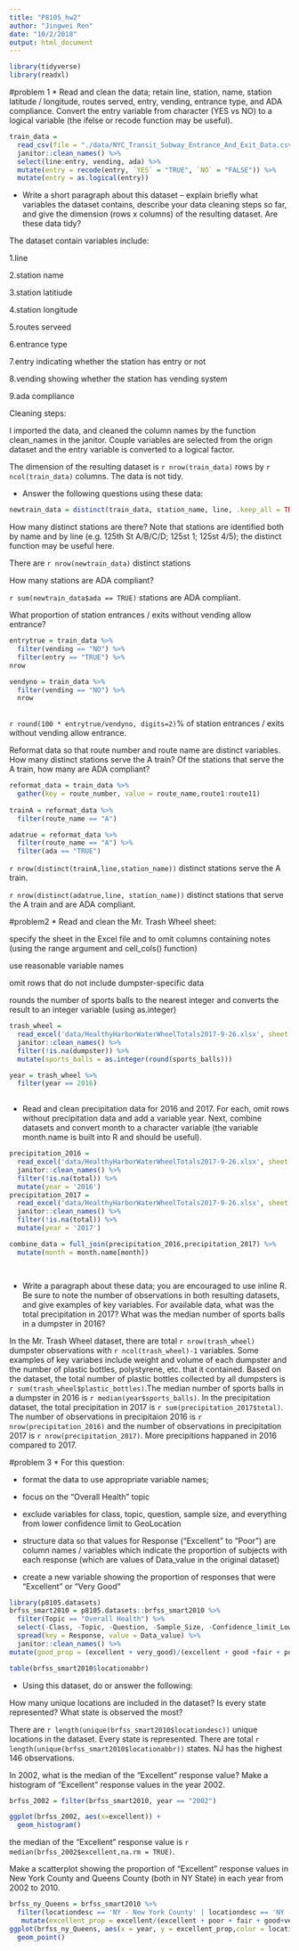 ```yaml
---
title: "P8105_hw2"
author: "Jingwei Ren"
date: "10/2/2018"
output: html_document
---
```

```r
library(tidyverse)
library(readxl)
```
#problem 1
* Read and clean the data; retain line, station, name, station latitude / longitude, routes served, entry, vending, entrance type, and ADA compliance. Convert the entry variable from character (YES vs NO) to a logical variable (the ifelse or recode function may be useful).
```r
train_data = 
  read_csv(file = "./data/NYC_Transit_Subway_Entrance_And_Exit_Data.csv") %>%
  janitor::clean_names() %>%
  select(line:entry, vending, ada) %>% 
  mutate(entry = recode(entry, `YES` = "TRUE", `NO` = "FALSE")) %>%
  mutate(entry = as.logical(entry))

```


* Write a short paragraph about this dataset – explain briefly what variables the dataset contains, describe your data cleaning steps so far, and give the dimension (rows x columns) of the resulting dataset. Are these data tidy?

The dataset contain variables include:

1.line

2.station name

3.station latitiude

4.station longitude

5.routes serveed

6.entrance type

7.entry indicating whether the station has entry or not

8.vending showing whether the station has vending system

9.ada compliance

Cleaning steps:

I imported the data, and cleaned the column names by the function clean_names in the janitor. Couple variables are selected from the orign dataset and the entry variable is converted to a logical factor. 

The dimension of the resulting dataset is `r nrow(train_data)` rows by `r ncol(train_data)` columns.
The data is not tidy.


* Answer the following questions using these data:

```r
newtrain_data = distinct(train_data, station_name, line, .keep_all = TRUE)
```

How many distinct stations are there? Note that stations are identified both by name and by line (e.g. 125th St A/B/C/D; 125st 1; 125st 4/5); the distinct function may be useful here.

There are `r nrow(newtrain_data)` distinct stations

How many stations are ADA compliant?

 `r sum(newtrain_data$ada == TRUE)` stations are ADA compliant.

What proportion of station entrances / exits without vending allow entrance?

```r
entrytrue = train_data %>%  
  filter(vending == "NO") %>% 
  filter(entry == "TRUE") %>%
nrow

vendyno = train_data %>%  
  filter(vending == "NO") %>%
  nrow
  

```

`r round(100 * entrytrue/vendyno, digits=2)`% of station entrances / exits without vending allow entrance.

Reformat data so that route number and route name are distinct variables. How many distinct stations serve the A train? Of the stations that serve the A train, how many are ADA compliant?

```r
reformat_data = train_data %>%
  gather(key = route_number, value = route_name,route1:route11) 
  
trainA = reformat_data %>%
  filter(route_name == "A")

adatrue = reformat_data %>%
  filter(route_name == "A") %>%
  filter(ada == "TRUE")
```

`r nrow(distinct(trainA,line,station_name))` distinct stations serve the A train.

`r nrow(distinct(adatrue,line, station_name))` distinct stations that serve the A train and are ADA compliant.

#problem2
* Read and clean the Mr. Trash Wheel sheet:

specify the sheet in the Excel file and to omit columns containing notes (using the range argument and cell_cols() function)

use reasonable variable names

omit rows that do not include dumpster-specific data

rounds the number of sports balls to the nearest integer and converts the result to an integer variable (using  as.integer)
```r
trash_wheel = 
  read_excel('data/HealthyHarborWaterWheelTotals2017-9-26.xlsx', sheet = "Mr. Trash Wheel", range = cell_cols("A:N")) %>% 
  janitor::clean_names() %>% 
  filter(!is.na(dumpster)) %>% 
  mutate(sports_balls = as.integer(round(sports_balls)))

year = trash_wheel %>% 
  filter(year == 2016)
  
```

* Read and clean precipitation data for 2016 and 2017. For each, omit rows without precipitation data and add a variable year. Next, combine datasets and convert month to a character variable (the variable month.name is built into R and should be useful).


```r
precipitation_2016 = 
  read_excel('data/HealthyHarborWaterWheelTotals2017-9-26.xlsx', sheet = '2016 Precipitation', range = 'A2:B14') %>% 
  janitor::clean_names() %>% 
  filter(!is.na(total)) %>% 
  mutate(year = '2016')
precipitation_2017 = 
  read_excel('data/HealthyHarborWaterWheelTotals2017-9-26.xlsx', sheet = '2017 Precipitation', range = 'A2:B14') %>% 
  janitor::clean_names() %>% 
  filter(!is.na(total)) %>% 
  mutate(year = '2017')

combine_data = full_join(precipitation_2016,precipitation_2017) %>%
  mutate(month = month.name[month])

 
```


* Write a paragraph about these data; you are encouraged to use inline R. Be sure to note the number of observations in both resulting datasets, and give examples of key variables. For available data, what was the total precipitation in 2017? What was the median number of sports balls in a dumpster in 2016?

In the Mr. Trash Wheel dataset, there are total `r nrow(trash_wheel)` dumpster observations with `r ncol(trash_wheel)-1` variables. Some examples of key variabes include weight and volume of each dumpster and the number of plastic bottles, polystyrene, etc. that it contained. Based on the dataset, the total number of plastic bottles collected by all dumpsters is `r sum(trash_wheel$plastic_bottles)`.The median number of sports balls in a dumpster in 2016 is `r median(year$sports_balls)`. In the precipitation dataset, the total precipitation in 2017 is `r sum(precipitation_2017$total)`. The number of observations in precipitaion 2016 is `r nrow(precipitation_2016)` and the number of observations in precipitation 2017 is `r nrow(precipitation_2017)`. More precipitions happaned in 2016 compared to 2017.

#problem 3
* For this question:

* format the data to use appropriate variable names;

* focus on the “Overall Health” topic

* exclude variables for class, topic, question, sample size, and everything from lower confidence limit to GeoLocation

* structure data so that values for Response (“Excellent” to “Poor”) are column names / variables which indicate the proportion of subjects with each response (which are values of Data_value in the original dataset)

* create a new variable showing the proportion of responses that were “Excellent” or “Very Good”
```r
library(p8105.datasets)
brfss_smart2010 = p8105.datasets::brfss_smart2010 %>%
  filter(Topic == "Overall Health") %>%
  select(-Class, -Topic, -Question, -Sample_Size, -Confidence_limit_Low:-GeoLocation) %>%
  spread(key = Response, value = Data_value) %>%
  janitor::clean_names() %>%
mutate(good_prop = (excellent + very_good)/(excellent + good +fair + poor+very_good))

table(brfss_smart2010$locationabbr)

```

* Using this dataset, do or answer the following:

How many unique locations are included in the dataset? Is every state represented? What state is observed the most?

There are `r length(unique(brfss_smart2010$locationdesc))` unique locations in the dataset. Every state is represented. There are total `r length(unique(brfss_smart2010$locationabbr)) ` states. NJ has the highest 146 observations.

In 2002, what is the median of the “Excellent” response value? Make a histogram of “Excellent” response values in the year 2002.

```r
brfss_2002 = filter(brfss_smart2010, year == "2002") 

ggplot(brfss_2002, aes(x=excellent)) +
  geom_histogram()
```
the median of the “Excellent” response value is `r median(brfss_2002$excellent,na.rm = TRUE)`.



Make a scatterplot showing the proportion of “Excellent” response values in New York County and Queens County (both in NY State) in each year from 2002 to 2010.
```r
brfss_ny_Queens = brfss_smart2010 %>% 
  filter(locationdesc == 'NY - New York County' | locationdesc == 'NY - Queens County') %>% 
   mutate(excellent_prop = excellent/(excellent + poor + fair + good+very_good))
ggplot(brfss_ny_Queens, aes(x = year, y = excellent_prop,color = locationdesc))+
  geom_point()
```


